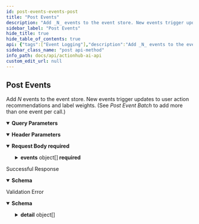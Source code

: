 ```yaml
---
id: post-events-events-post
title: "Post Events"
description: "Add _N_ events to the event store. New events trigger updates to user action"
sidebar_label: "Post Events"
hide_title: true
hide_table_of_contents: true
api: {"tags":["Event Logging"],"description":"Add _N_ events to the event store. New events trigger updates to user action\nrecommendations and label weights. (See _Post Event Batch_ to add more than one event per call.)","operationId":"post_events_events_post","parameters":[{"description":"\n- `true` (default) : Process user updates in background, very fast response (ack)  \n- `false` : Process user updates and produce new action recommendations immediately, \nslightly longer response time, guaranteed user update \n","required":false,"schema":{"title":"Queue Updates","type":"boolean","description":"\n- `true` (default) : Process user updates in background, very fast response (ack)  \n- `false` : Process user updates and produce new action recommendations immediately, \nslightly longer response time, guaranteed user update \n","default":false},"name":"queue_updates","in":"query"},{"description":"\n- `true` (default) : Process updated action recommendations for event users.\nUse this option for real-time event logging and action feedback\n- `false` : Do not process updated action recommendations for event users. \nUse this option for bulk loading or back-filling a large number of events \n","required":false,"schema":{"title":"Process User Actions","type":"boolean","description":"\n- `true` (default) : Process updated action recommendations for event users.\nUse this option for real-time event logging and action feedback\n- `false` : Do not process updated action recommendations for event users. \nUse this option for bulk loading or back-filling a large number of events \n","default":true},"name":"process_user_actions","in":"query"},{"required":true,"schema":{"title":"Program-Id","type":"string"},"name":"program-id","in":"header"}],"requestBody":{"content":{"application/json":{"schema":{"title":"EventList","required":["events"],"type":"object","properties":{"events":{"title":"Events","type":"array","items":{"title":"Event","required":["user_id","event_timestamp","event_type","asset_id","labels"],"type":"object","properties":{"user_id":{"title":"User Id","type":"string"},"event_timestamp":{"title":"Event Timestamp","type":"string","description":"Time the event occurred in ISO 8601 format","format":"date-time"},"event_type":{"title":"Event Type","type":"string"},"asset_id":{"title":"Asset Id","type":"string"},"labels":{"title":"Labels","type":"array","items":{},"description":"Array of labels associated with instance of the event. \n        These should not be used as asset labels which should be managed separately."}}},"description":"Array of events, from minimum of 1 event to maximum 1000 events"}}}}},"required":true},"responses":{"200":{"description":"Successful Response","content":{"application/json":{"schema":{"title":"SuccessMessage","required":["result"],"type":"object","properties":{"result":{"title":"Result","type":"string"}}}}}},"422":{"description":"Validation Error","content":{"application/json":{"schema":{"title":"HTTPValidationError","type":"object","properties":{"detail":{"title":"Detail","type":"array","items":{"title":"ValidationError","required":["loc","msg","type"],"type":"object","properties":{"loc":{"title":"Location","type":"array","items":{"anyOf":[{"type":"string"},{"type":"integer"}]}},"msg":{"title":"Message","type":"string"},"type":{"title":"Error Type","type":"string"}}}}}}}}}},"security":[{"APIKeyHeader":[]}],"method":"post","path":"/events","securitySchemes":{"APIKeyHeader":{"type":"apiKey","in":"header","name":"access_token"}},"jsonRequestBodyExample":{"events":[{"user_id":"string","event_timestamp":"2023-01-07","event_type":"string","asset_id":"string","labels":[null]}]},"info":{"title":"ActionHub.ai API","description":"\n# Introduction\n_Improve user engagement with real-time \"Next Best Action\" recommendations using ActionHub.ai from Lifecycle Science._\nActionHub delivers consumer action recommendations,\nmessage orchestration, and content personalization in a variety of \nmarketing and product development use cases. ActionHub uses\nanonymized event logging to optimize category and asset recommendations for any\nuser based on their own engagement history.\nThe ActionHub API provides authenticated systems with program owners access to \nthe real-time retention and engagement engine built by Lifecycle Science. \n\nOnly two API call integrations are needed to get started:\n\n1. `[POST] /events` for logging user engagement events\n1. `[GET] /users/<user_id>/actions` to retrieve user recommended actions.\n\n\nAll of the other API resources available in the ActionHub system provide optional configuration and optimization features.\nAn API Key and Program ID are necessary to access the API. Contact Lifecycle Science support to obtain.\n","termsOfService":"https://docs.actionhub.ai/terms/","contact":{"name":"Darryl Kanouse","url":"https://lifecyclescience.com/","email":"darryl@lifecyclescience.com"},"license":{"name":"Contact Lifecycle Science","url":"https://lifecyclescience.com/"},"version":"0.0.2"},"postman":{"name":"Post Events","description":{"content":"Add _N_ events to the event store. New events trigger updates to user action\nrecommendations and label weights. (See _Post Event Batch_ to add more than one event per call.)","type":"text/plain"},"url":{"path":["events"],"host":["{{baseUrl}}"],"query":[{"disabled":false,"description":{"content":"\n- `true` (default) : Process user updates in background, very fast response (ack)  \n- `false` : Process user updates and produce new action recommendations immediately, \nslightly longer response time, guaranteed user update \n","type":"text/plain"},"key":"queue_updates","value":""},{"disabled":false,"description":{"content":"\n- `true` (default) : Process updated action recommendations for event users.\nUse this option for real-time event logging and action feedback\n- `false` : Do not process updated action recommendations for event users. \nUse this option for bulk loading or back-filling a large number of events \n","type":"text/plain"},"key":"process_user_actions","value":""}],"variable":[]},"header":[{"disabled":false,"description":{"content":"(Required) ","type":"text/plain"},"key":"program-id","value":""},{"key":"Content-Type","value":"application/json"},{"key":"Accept","value":"application/json"}],"method":"POST","body":{"mode":"raw","raw":"\"\"","options":{"raw":{"language":"json"}}},"auth":{"type":"apikey","apikey":[{"type":"any","value":"access_token","key":"key"},{"type":"any","value":"<API Key>","key":"value"},{"type":"any","value":"header","key":"in"}]}}}
sidebar_class_name: "post api-method"
info_path: docs/api/actionhub-ai-api
custom_edit_url: null
---
```



## Post Events



Add _N_ events to the event store. New events trigger updates to user action
recommendations and label weights. (See _Post Event Batch_ to add more than one event per call.)

<details style={{"marginBottom":"1rem"}} data-collapsed={false} open={true}><summary style={{}}><strong>Query Parameters</strong></summary><div><ul><ParamsItem className={"paramsItem"} param={{"description":"\n- `true` (default) : Process user updates in background, very fast response (ack)  \n- `false` : Process user updates and produce new action recommendations immediately, \nslightly longer response time, guaranteed user update \n","required":false,"schema":{"title":"Queue Updates","type":"boolean","description":"\n- `true` (default) : Process user updates in background, very fast response (ack)  \n- `false` : Process user updates and produce new action recommendations immediately, \nslightly longer response time, guaranteed user update \n","default":false},"name":"queue_updates","in":"query"}}></ParamsItem><ParamsItem className={"paramsItem"} param={{"description":"\n- `true` (default) : Process updated action recommendations for event users.\nUse this option for real-time event logging and action feedback\n- `false` : Do not process updated action recommendations for event users. \nUse this option for bulk loading or back-filling a large number of events \n","required":false,"schema":{"title":"Process User Actions","type":"boolean","description":"\n- `true` (default) : Process updated action recommendations for event users.\nUse this option for real-time event logging and action feedback\n- `false` : Do not process updated action recommendations for event users. \nUse this option for bulk loading or back-filling a large number of events \n","default":true},"name":"process_user_actions","in":"query"}}></ParamsItem></ul></div></details><details style={{"marginBottom":"1rem"}} data-collapsed={false} open={true}><summary style={{}}><strong>Header Parameters</strong></summary><div><ul><ParamsItem className={"paramsItem"} param={{"required":true,"schema":{"title":"Program-Id","type":"string"},"name":"program-id","in":"header"}}></ParamsItem></ul></div></details><MimeTabs><TabItem label={"application/json"} value={"application/json-schema"}><details style={{}} data-collapsed={false} open={true}><summary style={{"textAlign":"left"}}><strong>Request Body</strong><strong style={{"fontSize":"var(--ifm-code-font-size)","color":"var(--openapi-required)"}}> required</strong></summary><div style={{"textAlign":"left","marginLeft":"1rem"}}></div><ul style={{"marginLeft":"1rem"}}><SchemaItem collapsible={true} className={"schemaItem"}><details style={{}}><summary style={{}}><strong>events</strong><span style={{"opacity":"0.6"}}> object[]</span><strong style={{"fontSize":"var(--ifm-code-font-size)","color":"var(--openapi-required)"}}> required</strong></summary><div style={{"marginLeft":"1rem"}}><div style={{"marginTop":".5rem","marginBottom":".5rem"}}>

Array of events, from minimum of 1 event to maximum 1000 events

</div><SchemaItem collapsible={false} name={"user_id"} required={true} deprecated={undefined} schemaDescription={undefined} schemaName={"User Id"} qualifierMessage={undefined} defaultValue={undefined}></SchemaItem><SchemaItem collapsible={false} name={"event_timestamp"} required={true} deprecated={undefined} schemaDescription={"Time the event occurred in ISO 8601 format"} schemaName={"date-time"} qualifierMessage={undefined} defaultValue={undefined}></SchemaItem><SchemaItem collapsible={false} name={"event_type"} required={true} deprecated={undefined} schemaDescription={undefined} schemaName={"Event Type"} qualifierMessage={undefined} defaultValue={undefined}></SchemaItem><SchemaItem collapsible={false} name={"asset_id"} required={true} deprecated={undefined} schemaDescription={undefined} schemaName={"Asset Id"} qualifierMessage={undefined} defaultValue={undefined}></SchemaItem><SchemaItem collapsible={false} name={"labels"} required={true} deprecated={undefined} schemaDescription={"Array of labels associated with instance of the event. \n        These should not be used as asset labels which should be managed separately."} schemaName={"undefined[]"} qualifierMessage={undefined} defaultValue={undefined}></SchemaItem></div></details></SchemaItem></ul></details></TabItem></MimeTabs><div><ApiTabs><TabItem label={"200"} value={"200"}><div>

Successful Response

</div><div><MimeTabs schemaType={"response"}><TabItem label={"application/json"} value={"application/json"}><SchemaTabs><TabItem label={"Schema"} value={"Schema"}><details style={{}} data-collapsed={false} open={true}><summary style={{"textAlign":"left"}}><strong>Schema</strong></summary><div style={{"textAlign":"left","marginLeft":"1rem"}}></div><ul style={{"marginLeft":"1rem"}}><SchemaItem collapsible={false} name={"result"} required={false} deprecated={undefined} schemaDescription={undefined} schemaName={"Result"} qualifierMessage={undefined} defaultValue={undefined}></SchemaItem></ul></details></TabItem><TabItem label={"Example (from schema)"} value={"Example (from schema)"}><ResponseSamples responseExample={"{\n  \"result\": \"string\"\n}"} language={"json"}></ResponseSamples></TabItem></SchemaTabs></TabItem></MimeTabs></div></TabItem><TabItem label={"422"} value={"422"}><div>

Validation Error

</div><div><MimeTabs schemaType={"response"}><TabItem label={"application/json"} value={"application/json"}><SchemaTabs><TabItem label={"Schema"} value={"Schema"}><details style={{}} data-collapsed={false} open={true}><summary style={{"textAlign":"left"}}><strong>Schema</strong></summary><div style={{"textAlign":"left","marginLeft":"1rem"}}></div><ul style={{"marginLeft":"1rem"}}><SchemaItem collapsible={true} className={"schemaItem"}><details style={{}}><summary style={{}}><strong>detail</strong><span style={{"opacity":"0.6"}}> object[]</span></summary><div style={{"marginLeft":"1rem"}}><SchemaItem collapsible={true} className={"schemaItem"}><details style={{}}><summary style={{}}><strong>loc</strong><span style={{"opacity":"0.6"}}> object[]</span></summary><div style={{"marginLeft":"1rem"}}><div><div><span className={"badge badge--info"}>anyOf</span><SchemaTabs><TabItem label={"MOD1"} value={"0-item-properties"}><li><div><strong>string</strong></div></li></TabItem><TabItem label={"MOD2"} value={"1-item-properties"}><li><div><strong>integer</strong></div></li></TabItem></SchemaTabs></div></div></div></details></SchemaItem><SchemaItem collapsible={false} name={"msg"} required={false} deprecated={undefined} schemaDescription={undefined} schemaName={"Message"} qualifierMessage={undefined} defaultValue={undefined}></SchemaItem><SchemaItem collapsible={false} name={"type"} required={false} deprecated={undefined} schemaDescription={undefined} schemaName={"Error Type"} qualifierMessage={undefined} defaultValue={undefined}></SchemaItem></div></details></SchemaItem></ul></details></TabItem><TabItem label={"Example (from schema)"} value={"Example (from schema)"}><ResponseSamples responseExample={"{\n  \"detail\": [\n    {\n      \"loc\": [\n        \"string\",\n        0\n      ],\n      \"msg\": \"string\",\n      \"type\": \"string\"\n    }\n  ]\n}"} language={"json"}></ResponseSamples></TabItem></SchemaTabs></TabItem></MimeTabs></div></TabItem></ApiTabs></div>
      